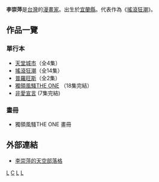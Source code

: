 {{BLP unsourced|time=2011-12-31T05:25:17+00:00}}
{{expand|time=2011-12-31T05:25:17+00:00}}
{{漫畫}}
'''李崇萍'''{{BD||5月21日|catIdx=L}}是[[台灣|台灣]]的[[漫畫家|漫畫家]]。出生於[[宜蘭縣|宜蘭縣]]。代表作為《[[搖滾狂潮|搖滾狂潮]]》。

== 作品一覽 ==
=== 單行本 ===
*[[天堂城市|天堂城市]]（全4集）
*[[搖滾狂潮|搖滾狂潮]]（全14集）
*[[普羅旺斯|普羅旺斯]]（全2集）
*[[獨領風騷THE_ONE|獨領風騷THE ONE]] （18集完結）
*[[非愛宣言|非愛宣言]]  (7集完結)

=== 畫冊 ===
*獨領風騷THE ONE 畫冊

== 外部連結 ==
*[http://blog.yam.com/user/badapple.html 李崇萍的天空部落格] {{Wayback|url=http://blog.yam.com/user/badapple.html |date=20160903115521 }}

[[Category:臺灣漫畫家|L]]
[[Category:李姓|C]]
[[Category:宜蘭縣人|L]]
[[Category:少女漫畫家|L]]